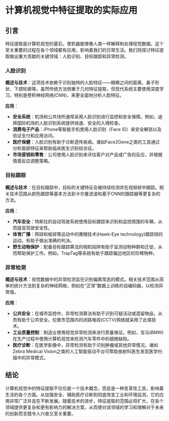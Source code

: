 # 计算机视觉中特征提取的实际应用

## 引言

特征提取是计算机视觉的基石，使机器能够像人类一样解释和处理视觉数据。这个至关重要的过程在各个领域都有应用，影响着我们的日常生活。我们将探讨特征提取做出重大贡献的关键领域：人脸识别、目标跟踪和异常检测。

### 人脸识别

**概述与技术**：这项技术依赖于识别独特的人脸特征——眼睛之间的距离、鼻子形状、下颌轮廓等。虽然传统方法侧重于几何特征提取，但现代系统主要使用深度学习，特别是卷积神经网络(CNN)，来更全面地分析人脸特征。

**应用**：

- **安全系统**：机场和公共场所通常采用人脸识别进行监控和安全保障。例如，迪拜国际机场的人脸识别系统提供快速、安全的入境检查。
- **消费电子产品**：iPhone等智能手机使用人脸识别（Face ID）来安全解锁以及验证支付和应用访问。
- **医疗保健**：人脸识别有助于诊断遗传疾病。诸如Face2Gene之类的工具通过分析面部特征来帮助临床医生识别综合征。
- **市场营销和零售**：公司使用人脸识别来评估客户对产品或广告的反应，并根据情感反应调整策略。

### 目标跟踪

**概述与技术**：在目标跟踪中，目标的关键特征会被持续检测并在视频帧中跟踪。相关技术范围从颜色跟踪等基本方法到卡尔曼滤波和基于CNN的跟踪器等更复杂的方法。

**应用**：

- **汽车安全**：特斯拉的自动驾驶系统使用目标跟踪来识别和监控周围的车辆，从而提高驾驶安全性。
- **体育广播**：网球和板球等运动中的鹰眼技术(Hawk-Eye technology)跟踪球的运动，有助于做出准确的判决。
- **野生动物保护**：配备目标跟踪算法的相机陷阱有助于监测动物种群和迁徙，从而帮助保护工作。例如，TrapTag等系统有助于跟踪偏远地区的珍稀物种。

### 异常检测

**概述与技术**：视觉数据中的异常检测旨在识别偏离常态的模式。相关技术范围从简单的统计方法到复杂的神经网络，例如在“正常”数据上训练的自编码器，以检测异常值。

**应用**：

- **公共安全**：在城市监控中，异常检测算法有助于识别可疑活动或遗留物品，从而有助于公共安全。伦敦市范围内的闭路电视(CCTV)网络就采用了此类技术。
- **工业质量控制**：制造业使用视觉异常检测来进行质量保证。例如，宝马(BMW)在生产过程中使用计算机视觉来检测汽车零件中的细微缺陷。
- **医疗诊断**：在医学影像中，异常检测有助于识别肿瘤或其他异常情况。诸如Zebra Medical Vision之类的人工智能驱动平台可帮助放射科医生发现医学扫描中的异常模式。

## 结论

计算机视觉中的特征提取不仅仅是一个技术概念，而且是一种变革性工具，影响着生活的各个方面。从加强安全、辅助医疗诊断到彻底改变工业和环境监测，它的应用非常广泛并且在不断发展。随着技术的进步，特征提取的范围必将扩大，在各个领域提供更复杂和更有影响力的解决方案，从而使对该领域的学习和理解对于未来的创新而言既令人兴奋又至关重要。
